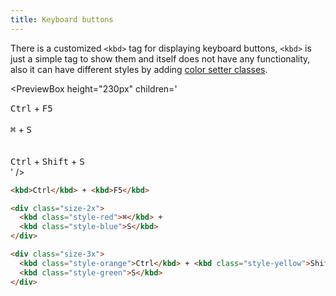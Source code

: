 ```yaml
---
title: Keyboard buttons
---
```



There is a customized `<kbd>` tag for displaying keyboard buttons, `<kbd>` is just a simple tag to show them and itself does not have any functionality, also it can have different styles by adding [color setter classes](/docs/helpers/color-setters).

<PreviewBox
  height="230px"
  children='
<!DOCTYPE html>
<html lang="en">
	<head>
		<meta charset="UTF-8" />
		<meta http-equiv="X-UA-Compatible" content="IE=edge" />
		<meta name="viewport" content="width=device-width, initial-scale=1.0" />
		<link rel="stylesheet" href="https://cdn.jsdelivr.net/npm/flatifycss/dist/css/flatify.min.css" />
		<title>Keyboard buttons</title>
	</head>
	<body>
        <kbd>Ctrl</kbd> + <kbd>F5</kbd>
        <br /><br />
        <div class="size-2x">
            <kbd class="style-red">⌘</kbd> + <kbd class="style-blue">S</kbd>
        </div>
        <br /><br />
        <div class="size-3x">
            <kbd class="style-orange">Ctrl</kbd> + <kbd class="style-yellow">Shift</kbd> + <kbd class="style-green">S</kbd>
        </div>
	</body>
</html>
'
/>

```html title="index.html"
<kbd>Ctrl</kbd> + <kbd>F5</kbd>

<div class="size-2x">
  <kbd class="style-red">⌘</kbd> +
  <kbd class="style-blue">S</kbd>
</div>

<div class="size-3x">
  <kbd class="style-orange">Ctrl</kbd> + <kbd class="style-yellow">Shift</kbd> +
  <kbd class="style-green">S</kbd>
</div>
```
